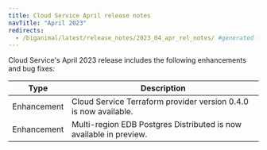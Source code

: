 ```yaml
---
title: Cloud Service April release notes
navTitle: "April 2023"
redirects:
  - /biganimal/latest/release_notes/2023_04_apr_rel_notes/ #generated for BigAnimal URL path removal branch
---
```


Cloud Service's April 2023 release includes the following enhancements and bug fixes:

|    Type     |                            Description                             |
| ----------- | ------------------------------------------------------------------ |
| Enhancement | Cloud Service Terraform provider version 0.4.0 is now available.       |
| Enhancement | Multi-region EDB Postgres Distributed is now available in preview. |
